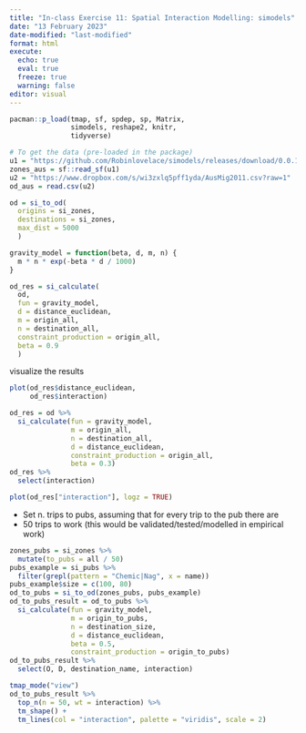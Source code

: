```yaml
---
title: "In-class Exercise 11: Spatial Interaction Modelling: simodels"
date: "13 February 2023"
date-modified: "last-modified"
format: html
execute: 
  echo: true
  eval: true
  freeze: true
  warning: false
editor: visual
---
```


```r
pacman::p_load(tmap, sf, spdep, sp, Matrix,
               simodels, reshape2, knitr,
               tidyverse)
```


```r
# To get the data (pre-loaded in the package)
u1 = "https://github.com/Robinlovelace/simodels/releases/download/0.0.1/zones_aus.geojson"
zones_aus = sf::read_sf(u1)
u2 = "https://www.dropbox.com/s/wi3zxlq5pff1yda/AusMig2011.csv?raw=1"
od_aus = read.csv(u2)
```

```r
od = si_to_od(
  origins = si_zones,        
  destinations = si_zones,   
  max_dist = 5000
  )
```

```r
gravity_model = function(beta, d, m, n) {
  m * n * exp(-beta * d / 1000)
}
```

```r
od_res = si_calculate(
  od,
  fun = gravity_model,
  d = distance_euclidean,
  m = origin_all,
  n = destination_all,
  constraint_production = origin_all,
  beta = 0.9
  )
```

visualize the results

```r
plot(od_res$distance_euclidean,
     od_res$interaction)
```

```r
od_res = od %>% 
  si_calculate(fun = gravity_model, 
               m = origin_all,
               n = destination_all,
               d = distance_euclidean,
               constraint_production = origin_all,
               beta = 0.3)
od_res %>% 
  select(interaction)
```

```r
plot(od_res["interaction"], logz = TRUE)
```

-   Set n. trips to pubs, assuming that for every trip to the pub there are
-   50 trips to work (this would be validated/tested/modelled in empirical work)

```r
zones_pubs = si_zones %>% 
  mutate(to_pubs = all / 50)
pubs_example = si_pubs %>% 
  filter(grepl(pattern = "Chemic|Nag", x = name))
pubs_example$size = c(100, 80)
od_to_pubs = si_to_od(zones_pubs, pubs_example)
od_to_pubs_result = od_to_pubs %>% 
  si_calculate(fun = gravity_model, 
               m = origin_to_pubs,
               n = destination_size,
               d = distance_euclidean,
               beta = 0.5,
               constraint_production = origin_to_pubs)
od_to_pubs_result %>% 
  select(O, D, destination_name, interaction)
```

```r
tmap_mode("view")
od_to_pubs_result %>% 
  top_n(n = 50, wt = interaction) %>% 
  tm_shape() +
  tm_lines(col = "interaction", palette = "viridis", scale = 2)
```





